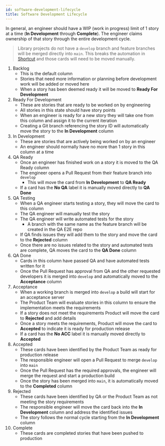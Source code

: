 ```yaml
---
id: software-development-lifecycle
title: Software Development Lifecycle
---
```


In general, an engineer should have a WIP (work in progress) limit of 1 story at a time (**In Development** through **Complete**). The engineer claims ownership of that story through the entire development cycle.

> Library projects do not have a `develop` branch and feature branches will be merged directly into `main`. This breaks the automation in [Shortcut](https://shortcut.com/) and those cards will need to be moved manually.

1. Backlog
    * This is the default column
    * Stories that need more information or planning before development work will be added or moved here
    * When a story has been deemed ready it will be moved to **Ready For Development**
1. Ready For Development
    * These are stories that are ready to be worked on by engineering
    * All stories in this state should have story points
    * When an engineer is ready for a new story they will take one from this column and assign it to the current iteration
    * Creating a Git branch referencing the story ID will automatically move the story to the **In Development** column
1. In Development
    * These are stories that are actively being worked on by an engineer
    * An engineer should normally have no more than 1 story in this column at a time
1. QA Ready
    * Once an engineer has finished work on a story it is moved to the QA Ready column
    * The engineer opens a Pull Request from their feature branch into `develop`
      * This will move the card from **In Development** to **QA Ready**
    * If a card has the **No QA** label it is manually moved directly to **QA Done**
1. QA Testing
    * When a QA engineer starts testing a story, they will move the card to this column
    * The QA engineer will manually test the story
    * The QA engineer will write automated tests for the story
        * A branch with the same name as the feature branch will be created in the QA E2E repo
    * If QA finds issues they will add them to the story and move the card to the **Rejected** column
    * Once there are no issues related to the story and automated tests are complete, QA moves the card to the **QA Done** column
1. QA Done
    * Cards in this column have passed QA and have automated tests written for it
    * Once the Pull Request has approval from QA and the other requested developers it is merged into `develop` and automatically moved to the **Acceptance** column
1. Acceptance
    * When a working branch is merged into `develop` a build will start for an acceptance server
    * The Product Team will evaluate stories in this column to ensure the implementation meets the requirements
    * If a story does not meet the requirements Product will move the card to **Rejected** and add details
    * Once a story meets the requirements, Product will move the card to **Accepted** to indicate it is ready for production release
    * If a card has the **No ACC** label it is manually moved directly to **Accepted**
1. Accepted
    * These cards have been identified by the Product Team as ready for production release
    * The responsible engineer will open a Pull Request to merge `develop` into `main`
    * Once the Pull Request has the required approvals, the engineer will merge the request and start a production build
    * Once the story has been merged into `main`, it is automatically moved to the **Completed** column
1. Rejected
    * These cards have been identified by QA or the Product Team as not meeting the story requirements
    * The responsible engineer will move the card back into the **In Development** column and address the identified issues
    * The story follows the normal cycle starting from the **In Development** column
1. Complete
    * These cards are completed stories that have been pushed to production
